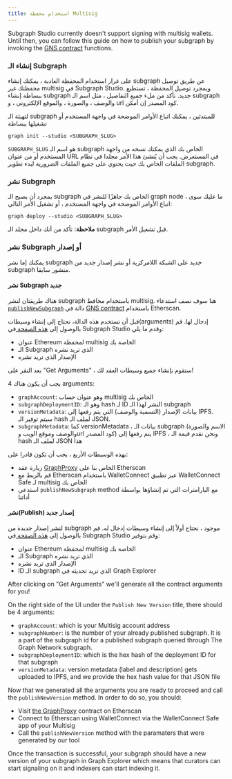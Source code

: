 ```yaml
---
title: استخدام محفظة Multisig
---
```


Subgraph Studio currently doesn't support signing with multisig wallets. Until then, you can follow this guide on how to publish your subgraph by invoking the [GNS contract](https://github.com/graphprotocol/contracts/blob/dev/contracts/discovery/GNS.sol) functions.

### إنشاء الـ Subgraph

على غرار استخدام المحفظة العادية ، يمكنك إنشاء subgraph عن طريق توصيل محفظتك غير multisig في Subgraph Studio. وبمجرد توصيل المحفظة ، تستطيع ببساطة إنشاء subgraph جديد. تأكد من ملء جميع التفاصيل ، مثل اسم الـ subgraph والوصف ، والصورة ، والموقع الإلكتروني ، و url كود المصدر إن أمكن.

لتهيئة الـ subgraph للمبتدئين ، يمكنك اتباع الأوامر الموضحة في واجهة المستخدم أو تشغيلها ببساطة

```
graph init --studio <SUBGRAPH_SLUG>
```

`SUBGRAPH_SLUG` هو اسم الـ subgraph الخاص بك الذي يمكنك نسخه من واجهة المستخدم أو من عنوان URL في المستعرض. يجب أن يُنشئ هذا الأمر مجلدا في نظام الملفات الخاص بك حيث يحتوي على جميع الملفات الضرورية لبدء تطوير subgraph.

### نشر Subgraph

بمجرد أن يصبح الـ subgraph الخاص بك جاهزًا للنشر في graph node ، ما عليك سوى اتباع الأوامر الموضحة في واجهة المستخدم ، أو تشغيل الأمر التالي:

```
graph deploy --studio <SUBGRAPH_SLUG>
```

**ملاحظة**: تأكد من أنك داخل مجلد الـ subgraph قبل تشغيل الأمر.

### نشر Subgraph أو إصدار

يمكنك إما نشر subgraph جديد على الشبكة اللامركزية أو نشر إصدار جديد من subgraph منشور سابقا.

#### نشر Subgraph جديد

هناك طريقتان لنشر subgraph باستخدام محافظ multisig. هنا سوف نصف استدعاء [`publishNewSubgraph`](https://github.com/graphprotocol/contracts/blob/dev/contracts/discovery/GNS.sol#L231) دالة في [GNS contract](https://etherscan.io/address/0xaDcA0dd4729c8BA3aCf3E99F3A9f471EF37b6825) باستخدام Etherscan.

قبل أن نستخدم هذه الدالة، نحتاج إلى إنشاء وسيطات(arguments) إدخال لها. قم بالوصول إلى [ هذه الصفحة ](https://thegraph.com/studio/multisig) في Subgraph Studio وقدم ما يلي:

- عنوان Ethereum لمحفظة multisig الخاصة بك
- الـ Subgraph الذي تريد نشره
- الإصدار الذي تريد نشره

بعد النقر على "Get Arguments" ، سنقوم بإنشاء جميع وسيطات العقد لك!

يجب أن يكون هناك 4 arguments:

- `graphAccount`: وهو عنوان حساب multisig الخاص بك
- `subgraphDeploymentID`: وهو الـ hash لـ ID النشر لهذا الـ subgraph
- `versionMetadata`: بيانات الإصدار (التسمية والوصف) التي يتم رفعها إلى IPFS. سيتم توفير الـ hash لملف الـ JSON.
- `subgraphMetadata`: كما versionMetadata ، بيانات الـ subgraph (الاسم والصورة والوصف وموقع الويب وurl كود المصدر) يتم رفعها إلى IPFS ، ونحن نقدم قيمة الـ hash لملف الـ JSON هذا

بهذه الوسيطات الأربع ، يجب أن تكون قادرا على:

- زيارة عقد [GraphProxy](https://etherscan.io/address/0xaDcA0dd4729c8BA3aCf3E99F3A9f471EF37b6825#writeProxyContract) الخاص بنا على Etherscan
- قم بالربط مع Etherscan باستخدام WalletConnect عبر تطبيق WalletConnect Safe لـ multisig الخاص بك
- استدعي `publishNewSubgraph` method مع البارامترات التي تم إنشاؤها بواسطة أداتنا

#### نشر(Publish) إصدار جديد

لنشر إصدار جديدة من subgraph موجود ، نحتاج أولاً إلى إنشاء وسيطات إدخال له. قم بالوصول إلى [ هذه الصفحة ](https://thegraph.com/studio/multisig) في Subgraph Studio وقم بتوفير:

- عنوان Ethereum لمحفظة multisig الخاصة بك
- الـ Subgraph الذي تريد نشره
- الإصدار الذي تريد نشره
- ID الـ subgraph الذي تريد تحديثه في Graph Explorer

After clicking on "Get Arguments" we'll generate all the contract arguments for you!

On the right side of the UI under the `Publish New Version` title, there should be 4 arguments:

- `graphAccount`: which is your Multisig account address
- `subgraphNumber`: is the number of your already published subgraph. It is a part of the subgraph id for a published subgraph queried through The Graph Network subgraph.
- `subgraphDeploymentID`: which is the hex hash of the deployment ID for that subgraph
- `versionMetadata`: version metadata (label and description) gets uploaded to IPFS, and we provide the hex hash value for that JSON file

Now that we generated all the arguments you are ready to proceed and call the `publishNewVersion` method. In order to do so, you should:

- Visit [the GraphProxy](https://etherscan.io/address/0xaDcA0dd4729c8BA3aCf3E99F3A9f471EF37b6825#writeProxyContract) contract on Etherscan
- Connect to Etherscan using WalletConnect via the WalletConnect Safe app of your Multisig
- Call the `publishNewVersion` method with the paramaters that were generated by our tool

Once the transaction is successful, your subgraph should have a new version of your subgraph in Graph Explorer which means that curators can start signaling on it and indexers can start indexing it.
